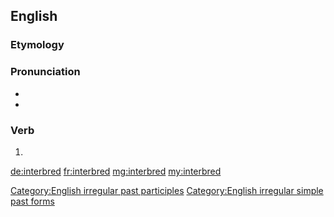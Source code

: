 ==English==

===Etymology===
{{prefix|inter|bred}}

===Pronunciation===
* {{IPA|/ɪnterˈbrɛd/}}
* {{audio|en-us-interbred.ogg|Audio (US)}}

===Verb===
{{en-verb form}}

# {{past of|interbreed}}

[[Category:English irregular past participles]]
[[Category:English irregular simple past forms]]

[[de:interbred]]
[[fr:interbred]]
[[mg:interbred]]
[[my:interbred]]